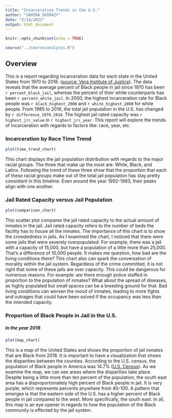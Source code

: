 ```yaml
---
title: "Incarceration Trends in the U.S."
author: "SAMIRA SHIRAZY"
date: "2/14/2022"
output: html_document
---
```


``` r
knitr::opts_chunk$set(echo = TRUE)
```

``` r
source("../source/analysis.R")
```

## Overview

This is a report regarding incarceration data for each state in the United
States from 1970 to 2018. ([source: Vera Institute of Justice](https://www.vera.org/)). The data reveals that the average percent of Black people in jail since 1970 has been `r percent_black_jail`, whereas the percent of their white counterparts has been `r percent_white_jail`. In 2000, the highest incarceration rate for Black people was `r black_highest_2000` and `r white_highest_2000` for white people. From 1985 to 2016, the total jail population in the U.S. has changed by `r difference_1970_2018`. The highest jail rated capacity was `r highest_jrc_value` in `r highest_jrc_year`. This report will explore the trends of incarceration with regards to factors like: race, year, etc. 

### Incarceration by Race Time Trend
```r
plot(time_trend_chart)
```

This chart displays the jail population distribution with regards to the major racial groups. The three that make up the most are: White, Black, and Latinx. Following the trend of these three show that the proportion that each of these racial groups make out of the total jail population has stay pretty consistent in this timeline. Even around the year 1992-1993, their peaks align with one another. 

### Jail Rated Capacity versus Jail Population
```r
plot(comparison_chart)
```

This scatter plot compares the jail rated capacity to the actual amount of inmates in the jail. Jail rated capacity refers to the number of beds the facility has to house all the inmates. The importance of this chart is to show the crowdedness in jails. As I examined the chart, I noticed that there were some jails that were severely overpopulated. For example, there was a jail with  a capacity of 15,000, but have a population of a little more than 25,000. That's a difference of 10,000 people. It makes me question, how bad are the living conditions there? This chart also can spark the conversation of morality within the jail system. Regardless of the crime committed, it is not right that some of these jails are over capacity. This could be dangerous for numerous reasons. For example: are there enough police staffed in proportion to the population of inmates? What about the spread of diseases, as highly populated but small spaces can be a breeding ground for that. Bad living conditions can worsen the mood of inmates, leading to more fights and outrages that could have been solved if the occupancy was less than the intended capacity. 

### Proportion of Black People in Jail in the U.S.
##### in the year 2018
```r
plot(map_chart)
```

This is a map of the United States and shows the proportion of jail inmates that are Black from 2018. It is important to have a visualization that shows the disparities between the counties. According to the U.S. census, the population of Black people in America was 14.7% ([U.S. Census](https://www.census.gov/programs-surveys/acs/news/updates/2018.html)). As we examine the map, we can see areas where the disparities take place. Despite being a little more than ten percent of the population, the south east area has a disproportionately high percent of Black people in jail. It is very purple, which represents percents anywhere from 40-100. A pattern that emerges is that the eastern side of the U.S. has a higher percent of Black people in jail compared to the west. More specifically, the south east. In all, this map is an eye opener in regards to how the population of the Black community is effected by the jail system.